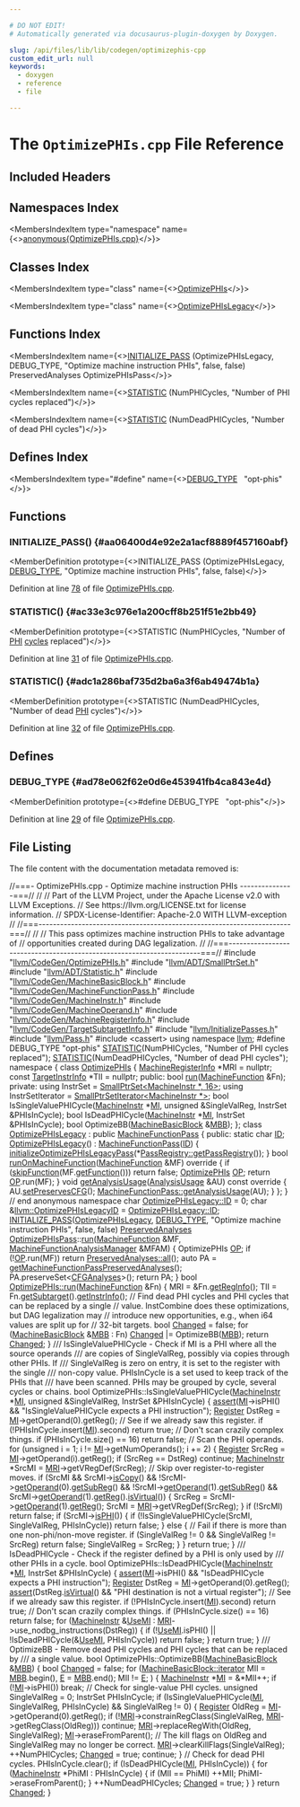 ```yaml
---

# DO NOT EDIT!
# Automatically generated via docusaurus-plugin-doxygen by Doxygen.

slug: /api/files/lib/lib/codegen/optimizephis-cpp
custom_edit_url: null
keywords:
  - doxygen
  - reference
  - file

---
```





# The `OptimizePHIs.cpp` File Reference

<DoxygenPage pluginConfig={pluginConfig}>



## Included Headers

<IncludesList>
<IncludesListItem
  filePath="llvm/CodeGen/OptimizePHIs.h"
  permalink="/docs/api/files/include/include/llvm/include/llvm/codegen/optimizephis-h"
  isLocal="true" />
<IncludesListItem
  filePath="llvm/ADT/SmallPtrSet.h"
  permalink="/docs/api/files/include/include/llvm/include/llvm/adt/smallptrset-h"
  isLocal="true" />
<IncludesListItem
  filePath="llvm/ADT/Statistic.h"
  permalink="/docs/api/files/include/include/llvm/include/llvm/adt/statistic-h"
  isLocal="true" />
<IncludesListItem
  filePath="llvm/CodeGen/MachineBasicBlock.h"
  permalink="/docs/api/files/include/include/llvm/include/llvm/codegen/machinebasicblock-h"
  isLocal="true" />
<IncludesListItem
  filePath="llvm/CodeGen/MachineFunctionPass.h"
  permalink="/docs/api/files/include/include/llvm/include/llvm/codegen/machinefunctionpass-h"
  isLocal="true" />
<IncludesListItem
  filePath="llvm/CodeGen/MachineInstr.h"
  permalink="/docs/api/files/include/include/llvm/include/llvm/codegen/machineinstr-h"
  isLocal="true" />
<IncludesListItem
  filePath="llvm/CodeGen/MachineOperand.h"
  permalink="/docs/api/files/include/include/llvm/include/llvm/codegen/machineoperand-h"
  isLocal="true" />
<IncludesListItem
  filePath="llvm/CodeGen/MachineRegisterInfo.h"
  permalink="/docs/api/files/include/include/llvm/include/llvm/codegen/machineregisterinfo-h"
  isLocal="true" />
<IncludesListItem
  filePath="llvm/CodeGen/TargetSubtargetInfo.h"
  permalink="/docs/api/files/include/include/llvm/include/llvm/codegen/targetsubtargetinfo-h"
  isLocal="true" />
<IncludesListItem
  filePath="llvm/InitializePasses.h"
  permalink="/docs/api/files/include/include/llvm/initializepasses-h"
  isLocal="true" />
<IncludesListItem
  filePath="llvm/Pass.h"
  permalink="/docs/api/files/include/include/llvm/pass-h"
  isLocal="true" />
<IncludesListItem
  filePath="cassert"
  permalink=""
  isLocal="false" />
</IncludesList>

## Namespaces Index

<MembersIndex>

<MembersIndexItem
  type="namespace"
  name={<><a href="/docs/api/namespaces/anonymous-optimizephis-cpp-">anonymous&#123;OptimizePHIs.cpp&#125;</a></>}>
</MembersIndexItem>

</MembersIndex>

## Classes Index

<MembersIndex>

<MembersIndexItem
  type="class"
  name={<><a href="/docs/api/classes/anonymous-namespace-optimizephis-cpp-/optimizephis">OptimizePHIs</a></>}>
</MembersIndexItem>

<MembersIndexItem
  type="class"
  name={<><a href="/docs/api/classes/anonymous-namespace-optimizephis-cpp-/optimizephislegacy">OptimizePHIsLegacy</a></>}>
</MembersIndexItem>

</MembersIndex>

## Functions Index

<MembersIndex>

<MembersIndexItem
  name={<><a href="#aa06400d4e92e2a1acf8889f457160abf">INITIALIZE&#95;PASS</a> (OptimizePHIsLegacy, DEBUG&#95;TYPE, &quot;Optimize machine instruction PHIs&quot;, false, false) PreservedAnalyses OptimizePHIsPass</>}>
</MembersIndexItem>

<MembersIndexItem
  name={<><a href="#ac33e3c976e1a200cff8b251f51e2bb49">STATISTIC</a> (NumPHICycles, &quot;Number of PHI cycles replaced&quot;)</>}>
</MembersIndexItem>

<MembersIndexItem
  name={<><a href="#adc1a286baf735d2ba6a3f6ab49474b1a">STATISTIC</a> (NumDeadPHICycles, &quot;Number of dead PHI cycles&quot;)</>}>
</MembersIndexItem>

</MembersIndex>

## Defines Index

<MembersIndex>

<MembersIndexItem
  type="#define"
  name={<><a href="#ad78e062f62e0d6e453941fb4ca843e4d">DEBUG&#95;TYPE</a>&nbsp;&nbsp;&nbsp;&quot;opt-phis&quot;</>}>
</MembersIndexItem>

</MembersIndex>


<SectionDefinition>

## Functions

### INITIALIZE&#95;PASS() {#aa06400d4e92e2a1acf8889f457160abf}

<MemberDefinition
  prototype={<>INITIALIZE&#95;PASS (OptimizePHIsLegacy, <a href="/docs/api/files/include/include/llvm/include/llvm/adt/genericcycleimpl-h/#ad78e062f62e0d6e453941fb4ca843e4d">DEBUG&#95;TYPE</a>, &quot;Optimize machine instruction PHIs&quot;, false, false)</>}>

Definition at line <a href="#l00078">78</a> of file <a href="/docs/api/files/lib/lib/codegen/optimizephis-cpp">OptimizePHIs.cpp</a>.
</MemberDefinition>

### STATISTIC() {#ac33e3c976e1a200cff8b251f51e2bb49}

<MemberDefinition
  prototype={<>STATISTIC (NumPHICycles, &quot;Number of <a href="/docs/api/files/lib/lib/target/lib/target/amdgpu/amdgpurewriteundefforphi-cpp/#a2e83cb1bc3f5e8986cbd14575755a134">PHI</a> <a href="/docs/api/files/lib/lib/analysis/cycleanalysis-cpp/#a968180fa98b53ba785e083f42d6b7ab5">cycles</a> replaced&quot;)</>}>

Definition at line <a href="#l00031">31</a> of file <a href="/docs/api/files/lib/lib/codegen/optimizephis-cpp">OptimizePHIs.cpp</a>.
</MemberDefinition>

### STATISTIC() {#adc1a286baf735d2ba6a3f6ab49474b1a}

<MemberDefinition
  prototype={<>STATISTIC (NumDeadPHICycles, &quot;Number of dead <a href="/docs/api/files/lib/lib/target/lib/target/amdgpu/amdgpurewriteundefforphi-cpp/#a2e83cb1bc3f5e8986cbd14575755a134">PHI</a> cycles&quot;)</>}>

Definition at line <a href="#l00032">32</a> of file <a href="/docs/api/files/lib/lib/codegen/optimizephis-cpp">OptimizePHIs.cpp</a>.
</MemberDefinition>

</SectionDefinition>

<SectionDefinition>

## Defines

### DEBUG&#95;TYPE {#ad78e062f62e0d6e453941fb4ca843e4d}

<MemberDefinition
  prototype={<>#define DEBUG&#95;TYPE&nbsp;&nbsp;&nbsp;&quot;opt-phis&quot;</>}>

Definition at line <a href="#l00029">29</a> of file <a href="/docs/api/files/lib/lib/codegen/optimizephis-cpp">OptimizePHIs.cpp</a>.
</MemberDefinition>

</SectionDefinition>

## File Listing

The file content with the documentation metadata removed is:

<ProgramListing>

<Link id="l00001" /><CodeLine lineNumber="1"><Highlight kind="comment">//===- OptimizePHIs.cpp - Optimize machine instruction PHIs ---------------===//</Highlight><Highlight kind="normal"></Highlight></CodeLine>
<Link id="l00002" /><CodeLine lineNumber="2"><Highlight kind="normal"></Highlight><Highlight kind="comment">//</Highlight><Highlight kind="normal"></Highlight></CodeLine>
<Link id="l00003" /><CodeLine lineNumber="3"><Highlight kind="normal"></Highlight><Highlight kind="comment">// Part of the LLVM Project, under the Apache License v2.0 with LLVM Exceptions.</Highlight><Highlight kind="normal"></Highlight></CodeLine>
<Link id="l00004" /><CodeLine lineNumber="4"><Highlight kind="normal"></Highlight><Highlight kind="comment">// See https://llvm.org/LICENSE.txt for license information.</Highlight><Highlight kind="normal"></Highlight></CodeLine>
<Link id="l00005" /><CodeLine lineNumber="5"><Highlight kind="normal"></Highlight><Highlight kind="comment">// SPDX-License-Identifier: Apache-2.0 WITH LLVM-exception</Highlight><Highlight kind="normal"></Highlight></CodeLine>
<Link id="l00006" /><CodeLine lineNumber="6"><Highlight kind="normal"></Highlight><Highlight kind="comment">//</Highlight><Highlight kind="normal"></Highlight></CodeLine>
<Link id="l00007" /><CodeLine lineNumber="7"><Highlight kind="normal"></Highlight><Highlight kind="comment">//===----------------------------------------------------------------------===//</Highlight><Highlight kind="normal"></Highlight></CodeLine>
<Link id="l00008" /><CodeLine lineNumber="8"><Highlight kind="normal"></Highlight><Highlight kind="comment">//</Highlight><Highlight kind="normal"></Highlight></CodeLine>
<Link id="l00009" /><CodeLine lineNumber="9"><Highlight kind="normal"></Highlight><Highlight kind="comment">// This pass optimizes machine instruction PHIs to take advantage of</Highlight><Highlight kind="normal"></Highlight></CodeLine>
<Link id="l00010" /><CodeLine lineNumber="10"><Highlight kind="normal"></Highlight><Highlight kind="comment">// opportunities created during DAG legalization.</Highlight><Highlight kind="normal"></Highlight></CodeLine>
<Link id="l00011" /><CodeLine lineNumber="11"><Highlight kind="normal"></Highlight><Highlight kind="comment">//</Highlight><Highlight kind="normal"></Highlight></CodeLine>
<Link id="l00012" /><CodeLine lineNumber="12"><Highlight kind="normal"></Highlight><Highlight kind="comment">//===----------------------------------------------------------------------===//</Highlight><Highlight kind="normal"></Highlight></CodeLine>
<Link id="l00013" /><CodeLine lineNumber="13"><Highlight kind="normal"></Highlight></CodeLine>
<Link id="l00014" /><CodeLine lineNumber="14"><Highlight kind="normal"></Highlight><Highlight kind="preprocessor">#include &quot;<a href="/docs/api/files/include/include/llvm/include/llvm/codegen/optimizephis-h">llvm/CodeGen/OptimizePHIs.h</a>&quot;</Highlight><Highlight kind="normal"></Highlight></CodeLine>
<Link id="l00015" /><CodeLine lineNumber="15"><Highlight kind="normal"></Highlight><Highlight kind="preprocessor">#include &quot;<a href="/docs/api/files/include/include/llvm/include/llvm/adt/smallptrset-h">llvm/ADT/SmallPtrSet.h</a>&quot;</Highlight><Highlight kind="normal"></Highlight></CodeLine>
<Link id="l00016" /><CodeLine lineNumber="16"><Highlight kind="normal"></Highlight><Highlight kind="preprocessor">#include &quot;<a href="/docs/api/files/include/include/llvm/include/llvm/adt/statistic-h">llvm/ADT/Statistic.h</a>&quot;</Highlight><Highlight kind="normal"></Highlight></CodeLine>
<Link id="l00017" /><CodeLine lineNumber="17"><Highlight kind="normal"></Highlight><Highlight kind="preprocessor">#include &quot;<a href="/docs/api/files/include/include/llvm/include/llvm/codegen/machinebasicblock-h">llvm/CodeGen/MachineBasicBlock.h</a>&quot;</Highlight><Highlight kind="normal"></Highlight></CodeLine>
<Link id="l00018" /><CodeLine lineNumber="18"><Highlight kind="normal"></Highlight><Highlight kind="preprocessor">#include &quot;<a href="/docs/api/files/include/include/llvm/include/llvm/codegen/machinefunctionpass-h">llvm/CodeGen/MachineFunctionPass.h</a>&quot;</Highlight><Highlight kind="normal"></Highlight></CodeLine>
<Link id="l00019" /><CodeLine lineNumber="19"><Highlight kind="normal"></Highlight><Highlight kind="preprocessor">#include &quot;<a href="/docs/api/files/include/include/llvm/include/llvm/codegen/machineinstr-h">llvm/CodeGen/MachineInstr.h</a>&quot;</Highlight><Highlight kind="normal"></Highlight></CodeLine>
<Link id="l00020" /><CodeLine lineNumber="20"><Highlight kind="normal"></Highlight><Highlight kind="preprocessor">#include &quot;<a href="/docs/api/files/include/include/llvm/include/llvm/codegen/machineoperand-h">llvm/CodeGen/MachineOperand.h</a>&quot;</Highlight><Highlight kind="normal"></Highlight></CodeLine>
<Link id="l00021" /><CodeLine lineNumber="21"><Highlight kind="normal"></Highlight><Highlight kind="preprocessor">#include &quot;<a href="/docs/api/files/include/include/llvm/include/llvm/codegen/machineregisterinfo-h">llvm/CodeGen/MachineRegisterInfo.h</a>&quot;</Highlight><Highlight kind="normal"></Highlight></CodeLine>
<Link id="l00022" /><CodeLine lineNumber="22"><Highlight kind="normal"></Highlight><Highlight kind="preprocessor">#include &quot;<a href="/docs/api/files/include/include/llvm/include/llvm/codegen/targetsubtargetinfo-h">llvm/CodeGen/TargetSubtargetInfo.h</a>&quot;</Highlight><Highlight kind="normal"></Highlight></CodeLine>
<Link id="l00023" /><CodeLine lineNumber="23"><Highlight kind="normal"></Highlight><Highlight kind="preprocessor">#include &quot;<a href="/docs/api/files/include/include/llvm/initializepasses-h">llvm/InitializePasses.h</a>&quot;</Highlight><Highlight kind="normal"></Highlight></CodeLine>
<Link id="l00024" /><CodeLine lineNumber="24"><Highlight kind="normal"></Highlight><Highlight kind="preprocessor">#include &quot;<a href="/docs/api/files/include/include/llvm/pass-h">llvm/Pass.h</a>&quot;</Highlight><Highlight kind="normal"></Highlight></CodeLine>
<Link id="l00025" /><CodeLine lineNumber="25"><Highlight kind="normal"></Highlight><Highlight kind="preprocessor">#include &lt;cassert&gt;</Highlight><Highlight kind="normal"></Highlight></CodeLine>
<Link id="l00026" /><CodeLine lineNumber="26"><Highlight kind="normal"></Highlight></CodeLine>
<Link id="l00027" /><CodeLine lineNumber="27"><Highlight kind="normal"></Highlight><Highlight kind="keyword">using namespace </Highlight><Highlight kind="normal"><a href="/docs/api/namespaces/llvm">llvm</a>;</Highlight></CodeLine>
<Link id="l00028" /><CodeLine lineNumber="28"><Highlight kind="normal"></Highlight></CodeLine>
<Link id="l00029" /><CodeLine lineNumber="29" lineLink="#ad78e062f62e0d6e453941fb4ca843e4d"><Highlight kind="normal"></Highlight><Highlight kind="preprocessor">#define DEBUG&#95;TYPE &quot;opt-phis&quot;</Highlight><Highlight kind="normal"></Highlight></CodeLine>
<Link id="l00030" /><CodeLine lineNumber="30"><Highlight kind="normal"></Highlight></CodeLine>
<Link id="l00031" /><CodeLine lineNumber="31" lineLink="#ac33e3c976e1a200cff8b251f51e2bb49"><Highlight kind="normal"><a href="/docs/api/files/include/include/llvm/include/llvm/adt/statistic-h/#ad6117415b93e5675d5a6c8e1855b3b2f">STATISTIC</a>(NumPHICycles, </Highlight><Highlight kind="stringliteral">&quot;Number of PHI cycles replaced&quot;</Highlight><Highlight kind="normal">);</Highlight></CodeLine>
<Link id="l00032" /><CodeLine lineNumber="32" lineLink="#adc1a286baf735d2ba6a3f6ab49474b1a"><Highlight kind="normal"><a href="/docs/api/files/include/include/llvm/include/llvm/adt/statistic-h/#ad6117415b93e5675d5a6c8e1855b3b2f">STATISTIC</a>(NumDeadPHICycles, </Highlight><Highlight kind="stringliteral">&quot;Number of dead PHI cycles&quot;</Highlight><Highlight kind="normal">);</Highlight></CodeLine>
<Link id="l00033" /><CodeLine lineNumber="33"><Highlight kind="normal"></Highlight></CodeLine>
<Link id="l00034" /><CodeLine lineNumber="34" lineLink="/docs/api/namespaces/anonymous-optimizephis-cpp-"><Highlight kind="normal"></Highlight><Highlight kind="keyword">namespace </Highlight><Highlight kind="normal">&#123;</Highlight></CodeLine>
<Link id="l00035" /><CodeLine lineNumber="35"><Highlight kind="normal"></Highlight></CodeLine>
<Link id="l00036" /><CodeLine lineNumber="36" lineLink="/docs/api/classes/anonymous-namespace-optimizephis-cpp-/optimizephis"><Highlight kind="normal"></Highlight><Highlight kind="keyword">class </Highlight><Highlight kind="normal"><a href="/docs/api/classes/anonymous-namespace-optimizephis-cpp-/optimizephis">OptimizePHIs</a> &#123;</Highlight></CodeLine>
<Link id="l00037" /><CodeLine lineNumber="37"><Highlight kind="normal">  <a href="/docs/api/classes/llvm/machineregisterinfo">MachineRegisterInfo</a> &#42;MRI = </Highlight><Highlight kind="keyword">nullptr</Highlight><Highlight kind="normal">;</Highlight></CodeLine>
<Link id="l00038" /><CodeLine lineNumber="38"><Highlight kind="normal">  </Highlight><Highlight kind="keyword">const</Highlight><Highlight kind="normal"> <a href="/docs/api/classes/llvm/targetinstrinfo">TargetInstrInfo</a> &#42;TII = </Highlight><Highlight kind="keyword">nullptr</Highlight><Highlight kind="normal">;</Highlight></CodeLine>
<Link id="l00039" /><CodeLine lineNumber="39"><Highlight kind="normal"></Highlight></CodeLine>
<Link id="l00040" /><CodeLine lineNumber="40"><Highlight kind="normal"></Highlight><Highlight kind="keyword">public</Highlight><Highlight kind="normal">:</Highlight></CodeLine>
<Link id="l00041" /><CodeLine lineNumber="41"><Highlight kind="normal">  </Highlight><Highlight kind="keywordtype">bool</Highlight><Highlight kind="normal"> <a href="/docs/api/classes/anonymous-namespace-optimizephis-cpp-/optimizephis/#a84f1822dce1d5363a4cbc32c0401e52e">run</a>(<a href="/docs/api/classes/llvm/machinefunction">MachineFunction</a> &amp;Fn);</Highlight></CodeLine>
<Link id="l00042" /><CodeLine lineNumber="42"><Highlight kind="normal"></Highlight></CodeLine>
<Link id="l00043" /><CodeLine lineNumber="43"><Highlight kind="normal"></Highlight><Highlight kind="keyword">private</Highlight><Highlight kind="normal">:</Highlight></CodeLine>
<Link id="l00044" /><CodeLine lineNumber="44"><Highlight kind="normal">  </Highlight><Highlight kind="keyword">using </Highlight><Highlight kind="normal">InstrSet = <a href="/docs/api/classes/llvm/smallptrset">SmallPtrSet&lt;MachineInstr &#42;, 16&gt;</a>;</Highlight></CodeLine>
<Link id="l00045" /><CodeLine lineNumber="45"><Highlight kind="normal">  </Highlight><Highlight kind="keyword">using </Highlight><Highlight kind="normal">InstrSetIterator = <a href="/docs/api/classes/llvm/smallptrsetiterator">SmallPtrSetIterator&lt;MachineInstr &#42;&gt;</a>;</Highlight></CodeLine>
<Link id="l00046" /><CodeLine lineNumber="46"><Highlight kind="normal"></Highlight></CodeLine>
<Link id="l00047" /><CodeLine lineNumber="47"><Highlight kind="normal">  </Highlight><Highlight kind="keywordtype">bool</Highlight><Highlight kind="normal"> IsSingleValuePHICycle(<a href="/docs/api/classes/llvm/machineinstr">MachineInstr</a> &#42;<a href="/docs/api/files/lib/lib/codegen/lib/codegen/globalisel/irtranslator-cpp/#abe44dfdea65b4f7e11e0a608ab708b76">MI</a>, </Highlight><Highlight kind="keywordtype">unsigned</Highlight><Highlight kind="normal"> &amp;SingleValReg,</Highlight></CodeLine>
<Link id="l00048" /><CodeLine lineNumber="48"><Highlight kind="normal">                             InstrSet &amp;PHIsInCycle);</Highlight></CodeLine>
<Link id="l00049" /><CodeLine lineNumber="49"><Highlight kind="normal">  </Highlight><Highlight kind="keywordtype">bool</Highlight><Highlight kind="normal"> IsDeadPHICycle(<a href="/docs/api/classes/llvm/machineinstr">MachineInstr</a> &#42;<a href="/docs/api/files/lib/lib/codegen/lib/codegen/globalisel/irtranslator-cpp/#abe44dfdea65b4f7e11e0a608ab708b76">MI</a>, InstrSet &amp;PHIsInCycle);</Highlight></CodeLine>
<Link id="l00050" /><CodeLine lineNumber="50"><Highlight kind="normal">  </Highlight><Highlight kind="keywordtype">bool</Highlight><Highlight kind="normal"> OptimizeBB(<a href="/docs/api/classes/llvm/machinebasicblock">MachineBasicBlock</a> &amp;<a href="/docs/api/files/lib/lib/target/lib/target/arm/armslshardening-cpp/#a5958512eae2979bd2eb383977996a600">MBB</a>);</Highlight></CodeLine>
<Link id="l00051" /><CodeLine lineNumber="51"><Highlight kind="normal">&#125;;</Highlight></CodeLine>
<Link id="l00052" /><CodeLine lineNumber="52"><Highlight kind="normal"></Highlight></CodeLine>
<Link id="l00053" /><CodeLine lineNumber="53" lineLink="/docs/api/classes/anonymous-namespace-optimizephis-cpp-/optimizephislegacy"><Highlight kind="normal"></Highlight><Highlight kind="keyword">class </Highlight><Highlight kind="normal"><a href="/docs/api/classes/anonymous-namespace-optimizephis-cpp-/optimizephislegacy/#ae06a32bb4eef2eecd58d645c9ff80b53">OptimizePHIsLegacy</a> : </Highlight><Highlight kind="keyword">public</Highlight><Highlight kind="normal"> <a href="/docs/api/classes/llvm/machinefunctionpass/#a29c81d2386f4a727c6d33413807530c8">MachineFunctionPass</a> &#123;</Highlight></CodeLine>
<Link id="l00054" /><CodeLine lineNumber="54"><Highlight kind="normal"></Highlight><Highlight kind="keyword">public</Highlight><Highlight kind="normal">:</Highlight></CodeLine>
<Link id="l00055" /><CodeLine lineNumber="55" lineLink="/docs/api/classes/anonymous-namespace-optimizephis-cpp-/optimizephislegacy/#afaf7bb5f281862b12ab565017e9d4a13"><Highlight kind="normal">  </Highlight><Highlight kind="keyword">static</Highlight><Highlight kind="normal"> </Highlight><Highlight kind="keywordtype">char</Highlight><Highlight kind="normal"> <a href="/docs/api/classes/anonymous-namespace-optimizephis-cpp-/optimizephislegacy/#afaf7bb5f281862b12ab565017e9d4a13">ID</a>;</Highlight></CodeLine>
<Link id="l00056" /><CodeLine lineNumber="56" lineLink="/docs/api/classes/anonymous-namespace-optimizephis-cpp-/optimizephislegacy/#ae06a32bb4eef2eecd58d645c9ff80b53"><Highlight kind="normal">  <a href="/docs/api/classes/anonymous-namespace-optimizephis-cpp-/optimizephislegacy/#ae06a32bb4eef2eecd58d645c9ff80b53">OptimizePHIsLegacy</a>() : <a href="/docs/api/classes/llvm/machinefunctionpass/#a29c81d2386f4a727c6d33413807530c8">MachineFunctionPass</a>(<a href="/docs/api/classes/anonymous-namespace-optimizephis-cpp-/optimizephislegacy/#afaf7bb5f281862b12ab565017e9d4a13">ID</a>) &#123;</Highlight></CodeLine>
<Link id="l00057" /><CodeLine lineNumber="57"><Highlight kind="normal">    <a href="/docs/api/namespaces/llvm/#a9d84ad5183ab39ce33ce469dfc32664e">initializeOptimizePHIsLegacyPass</a>(&#42;<a href="/docs/api/classes/llvm/passregistry/#a05a729900b76c89e808c6c3094921b2f">PassRegistry::getPassRegistry</a>());</Highlight></CodeLine>
<Link id="l00058" /><CodeLine lineNumber="58"><Highlight kind="normal">  &#125;</Highlight></CodeLine>
<Link id="l00059" /><CodeLine lineNumber="59"><Highlight kind="normal"></Highlight></CodeLine>
<Link id="l00060" /><CodeLine lineNumber="60" lineLink="/docs/api/classes/anonymous-namespace-optimizephis-cpp-/optimizephislegacy/#ab1920e99389152dcaf1a5d5951b4b095"><Highlight kind="normal">  </Highlight><Highlight kind="keywordtype">bool</Highlight><Highlight kind="normal"> <a href="/docs/api/classes/anonymous-namespace-optimizephis-cpp-/optimizephislegacy/#ab1920e99389152dcaf1a5d5951b4b095">runOnMachineFunction</a>(<a href="/docs/api/classes/llvm/machinefunction">MachineFunction</a> &amp;MF)</Highlight><Highlight kind="keyword"> override </Highlight><Highlight kind="normal">&#123;</Highlight></CodeLine>
<Link id="l00061" /><CodeLine lineNumber="61"><Highlight kind="normal">    </Highlight><Highlight kind="keywordflow">if</Highlight><Highlight kind="normal"> (<a href="/docs/api/classes/llvm/functionpass/#af9f5f511d75e16f09a5520cb9444cfa8">skipFunction</a>(MF.<a href="/docs/api/classes/llvm/machinefunction/#a977ddce262de45c645be23d951066351">getFunction</a>()))</Highlight></CodeLine>
<Link id="l00062" /><CodeLine lineNumber="62"><Highlight kind="normal">      </Highlight><Highlight kind="keywordflow">return</Highlight><Highlight kind="normal"> </Highlight><Highlight kind="keyword">false</Highlight><Highlight kind="normal">;</Highlight></CodeLine>
<Link id="l00063" /><CodeLine lineNumber="63"><Highlight kind="normal">    <a href="/docs/api/classes/anonymous-namespace-optimizephis-cpp-/optimizephis">OptimizePHIs</a> <a href="/docs/api/files/include/include/llvm/include/llvm/sandboxir/instruction-h/#a0b0cd724f4b7f8589a602b17d6caa1fb">OP</a>;</Highlight></CodeLine>
<Link id="l00064" /><CodeLine lineNumber="64"><Highlight kind="normal">    </Highlight><Highlight kind="keywordflow">return</Highlight><Highlight kind="normal"> <a href="/docs/api/files/include/include/llvm/include/llvm/sandboxir/instruction-h/#a0b0cd724f4b7f8589a602b17d6caa1fb">OP</a>.run(MF);</Highlight></CodeLine>
<Link id="l00065" /><CodeLine lineNumber="65"><Highlight kind="normal">  &#125;</Highlight></CodeLine>
<Link id="l00066" /><CodeLine lineNumber="66"><Highlight kind="normal"></Highlight></CodeLine>
<Link id="l00067" /><CodeLine lineNumber="67" lineLink="/docs/api/classes/anonymous-namespace-optimizephis-cpp-/optimizephislegacy/#ad5c42f306bbd7bc25fd8a3922cf7565e"><Highlight kind="normal">  </Highlight><Highlight kind="keywordtype">void</Highlight><Highlight kind="normal"> <a href="/docs/api/classes/anonymous-namespace-optimizephis-cpp-/optimizephislegacy/#ad5c42f306bbd7bc25fd8a3922cf7565e">getAnalysisUsage</a>(<a href="/docs/api/classes/llvm/analysisusage">AnalysisUsage</a> &amp;AU)</Highlight><Highlight kind="keyword"> const override </Highlight><Highlight kind="normal">&#123;</Highlight></CodeLine>
<Link id="l00068" /><CodeLine lineNumber="68"><Highlight kind="normal">    AU.<a href="/docs/api/classes/llvm/analysisusage/#af11a6ebf7ab3c388234cb6d5378439a3">setPreservesCFG</a>();</Highlight></CodeLine>
<Link id="l00069" /><CodeLine lineNumber="69"><Highlight kind="normal">    <a href="/docs/api/classes/llvm/machinefunctionpass/#a864fd57b4304ef933b3281d0ef85a88e">MachineFunctionPass::getAnalysisUsage</a>(AU);</Highlight></CodeLine>
<Link id="l00070" /><CodeLine lineNumber="70"><Highlight kind="normal">  &#125;</Highlight></CodeLine>
<Link id="l00071" /><CodeLine lineNumber="71"><Highlight kind="normal">&#125;;</Highlight></CodeLine>
<Link id="l00072" /><CodeLine lineNumber="72"><Highlight kind="normal">&#125; </Highlight><Highlight kind="comment">// end anonymous namespace</Highlight><Highlight kind="normal"></Highlight></CodeLine>
<Link id="l00073" /><CodeLine lineNumber="73"><Highlight kind="normal"></Highlight></CodeLine>
<Link id="l00074" /><CodeLine lineNumber="74"><Highlight kind="normal"></Highlight><Highlight kind="keywordtype">char</Highlight><Highlight kind="normal"> <a href="/docs/api/classes/anonymous-namespace-optimizephis-cpp-/optimizephislegacy/#afaf7bb5f281862b12ab565017e9d4a13">OptimizePHIsLegacy::ID</a> = 0;</Highlight></CodeLine>
<Link id="l00075" /><CodeLine lineNumber="75"><Highlight kind="normal"></Highlight></CodeLine>
<Link id="l00076" /><CodeLine lineNumber="76" lineLink="/docs/api/namespaces/llvm/#a7dd8f9c0f0e4e56dfa9c1038235e35eb"><Highlight kind="normal"></Highlight><Highlight kind="keywordtype">char</Highlight><Highlight kind="normal"> &amp;<a href="/docs/api/namespaces/llvm/#a7dd8f9c0f0e4e56dfa9c1038235e35eb">llvm::OptimizePHIsLegacyID</a> = <a href="/docs/api/classes/anonymous-namespace-optimizephis-cpp-/optimizephislegacy/#afaf7bb5f281862b12ab565017e9d4a13">OptimizePHIsLegacy::ID</a>;</Highlight></CodeLine>
<Link id="l00077" /><CodeLine lineNumber="77"><Highlight kind="normal"></Highlight></CodeLine>
<Link id="l00078" /><CodeLine lineNumber="78" lineLink="#aa06400d4e92e2a1acf8889f457160abf"><Highlight kind="normal"><a href="/docs/api/files/include/include/llvm/passsupport-h/#af807c9595d50b45c0008924c4679c85c">INITIALIZE&#95;PASS</a>(<a href="/docs/api/classes/anonymous-namespace-optimizephis-cpp-/optimizephislegacy/#ae06a32bb4eef2eecd58d645c9ff80b53">OptimizePHIsLegacy</a>, <a href="/docs/api/files/include/include/llvm/include/llvm/adt/genericcycleimpl-h/#ad78e062f62e0d6e453941fb4ca843e4d">DEBUG&#95;TYPE</a>,</Highlight></CodeLine>
<Link id="l00079" /><CodeLine lineNumber="79"><Highlight kind="normal">                </Highlight><Highlight kind="stringliteral">&quot;Optimize machine instruction PHIs&quot;</Highlight><Highlight kind="normal">, </Highlight><Highlight kind="keyword">false</Highlight><Highlight kind="normal">, </Highlight><Highlight kind="keyword">false</Highlight><Highlight kind="normal">)</Highlight></CodeLine>
<Link id="l00080" /><CodeLine lineNumber="80"><Highlight kind="normal"></Highlight></CodeLine>
<Link id="l00081" /><CodeLine lineNumber="81"><Highlight kind="normal"><a href="/docs/api/classes/llvm/preservedanalyses">PreservedAnalyses</a> <a href="/docs/api/classes/llvm/optimizephispass">OptimizePHIsPass</a>::<a href="/docs/api/classes/anonymous-namespace-optimizephis-cpp-/optimizephis/#a84f1822dce1d5363a4cbc32c0401e52e">run</a>(<a href="/docs/api/classes/llvm/machinefunction">MachineFunction</a> &amp;MF,</Highlight></CodeLine>
<Link id="l00082" /><CodeLine lineNumber="82"><Highlight kind="normal">                                        <a href="/docs/api/namespaces/llvm/#a064825a8817522ca733ac413a7122d36">MachineFunctionAnalysisManager</a> &amp;MFAM) &#123;</Highlight></CodeLine>
<Link id="l00083" /><CodeLine lineNumber="83"><Highlight kind="normal">  OptimizePHIs <a href="/docs/api/files/include/include/llvm/include/llvm/sandboxir/instruction-h/#a0b0cd724f4b7f8589a602b17d6caa1fb">OP</a>;</Highlight></CodeLine>
<Link id="l00084" /><CodeLine lineNumber="84"><Highlight kind="normal">  </Highlight><Highlight kind="keywordflow">if</Highlight><Highlight kind="normal"> (!<a href="/docs/api/files/include/include/llvm/include/llvm/sandboxir/instruction-h/#a0b0cd724f4b7f8589a602b17d6caa1fb">OP</a>.run(MF))</Highlight></CodeLine>
<Link id="l00085" /><CodeLine lineNumber="85"><Highlight kind="normal">    </Highlight><Highlight kind="keywordflow">return</Highlight><Highlight kind="normal"> <a href="/docs/api/classes/llvm/preservedanalyses/#a1258a1ff55557c27684010ebd7283712">PreservedAnalyses::all</a>();</Highlight></CodeLine>
<Link id="l00086" /><CodeLine lineNumber="86"><Highlight kind="normal">  </Highlight><Highlight kind="keyword">auto</Highlight><Highlight kind="normal"> PA = <a href="/docs/api/namespaces/llvm/#a596ca6eb2e24883789eb3b1596974d83">getMachineFunctionPassPreservedAnalyses</a>();</Highlight></CodeLine>
<Link id="l00087" /><CodeLine lineNumber="87"><Highlight kind="normal">  PA.preserveSet&lt;<a href="/docs/api/classes/llvm/cfganalyses">CFGAnalyses</a>&gt;();</Highlight></CodeLine>
<Link id="l00088" /><CodeLine lineNumber="88"><Highlight kind="normal">  </Highlight><Highlight kind="keywordflow">return</Highlight><Highlight kind="normal"> PA;</Highlight></CodeLine>
<Link id="l00089" /><CodeLine lineNumber="89"><Highlight kind="normal">&#125;</Highlight></CodeLine>
<Link id="l00090" /><CodeLine lineNumber="90"><Highlight kind="normal"></Highlight></CodeLine>
<Link id="l00091" /><CodeLine lineNumber="91" lineLink="/docs/api/classes/anonymous-namespace-optimizephis-cpp-/optimizephis/#a84f1822dce1d5363a4cbc32c0401e52e"><Highlight kind="normal"></Highlight><Highlight kind="keywordtype">bool</Highlight><Highlight kind="normal"> <a href="/docs/api/classes/anonymous-namespace-optimizephis-cpp-/optimizephis/#a84f1822dce1d5363a4cbc32c0401e52e">OptimizePHIs::run</a>(<a href="/docs/api/classes/llvm/machinefunction">MachineFunction</a> &amp;Fn) &#123;</Highlight></CodeLine>
<Link id="l00092" /><CodeLine lineNumber="92"><Highlight kind="normal">  MRI = &amp;Fn.<a href="/docs/api/classes/llvm/machinefunction/#a810234b6b3d223b7c74a4253fcc5ea5e">getRegInfo</a>();</Highlight></CodeLine>
<Link id="l00093" /><CodeLine lineNumber="93"><Highlight kind="normal">  TII = Fn.<a href="/docs/api/classes/llvm/machinefunction/#a3825368aca2bc1550d173660df4da6a6">getSubtarget</a>().<a href="/docs/api/classes/llvm/targetsubtargetinfo/#acd858ed72f11db9444617740c3622608">getInstrInfo</a>();</Highlight></CodeLine>
<Link id="l00094" /><CodeLine lineNumber="94"><Highlight kind="normal"></Highlight></CodeLine>
<Link id="l00095" /><CodeLine lineNumber="95"><Highlight kind="normal">  </Highlight><Highlight kind="comment">// Find dead PHI cycles and PHI cycles that can be replaced by a single</Highlight><Highlight kind="normal"></Highlight></CodeLine>
<Link id="l00096" /><CodeLine lineNumber="96"><Highlight kind="normal">  </Highlight><Highlight kind="comment">// value.  InstCombine does these optimizations, but DAG legalization may</Highlight><Highlight kind="normal"></Highlight></CodeLine>
<Link id="l00097" /><CodeLine lineNumber="97"><Highlight kind="normal">  </Highlight><Highlight kind="comment">// introduce new opportunities, e.g., when i64 values are split up for</Highlight><Highlight kind="normal"></Highlight></CodeLine>
<Link id="l00098" /><CodeLine lineNumber="98"><Highlight kind="normal">  </Highlight><Highlight kind="comment">// 32-bit targets.</Highlight><Highlight kind="normal"></Highlight></CodeLine>
<Link id="l00099" /><CodeLine lineNumber="99"><Highlight kind="normal">  </Highlight><Highlight kind="keywordtype">bool</Highlight><Highlight kind="normal"> <a href="/docs/api/groups/arcopt/#gaa57b1a4e6a1c79233913139635169cf1">Changed</a> = </Highlight><Highlight kind="keyword">false</Highlight><Highlight kind="normal">;</Highlight></CodeLine>
<Link id="l00100" /><CodeLine lineNumber="100"><Highlight kind="normal">  </Highlight><Highlight kind="keywordflow">for</Highlight><Highlight kind="normal"> (<a href="/docs/api/classes/llvm/machinebasicblock">MachineBasicBlock</a> &amp;<a href="/docs/api/files/lib/lib/target/lib/target/arm/armslshardening-cpp/#a5958512eae2979bd2eb383977996a600">MBB</a> : Fn)</Highlight></CodeLine>
<Link id="l00101" /><CodeLine lineNumber="101"><Highlight kind="normal">    <a href="/docs/api/groups/arcopt/#gaa57b1a4e6a1c79233913139635169cf1">Changed</a> |= OptimizeBB(<a href="/docs/api/files/lib/lib/target/lib/target/arm/armslshardening-cpp/#a5958512eae2979bd2eb383977996a600">MBB</a>);</Highlight></CodeLine>
<Link id="l00102" /><CodeLine lineNumber="102"><Highlight kind="normal"></Highlight></CodeLine>
<Link id="l00103" /><CodeLine lineNumber="103"><Highlight kind="normal">  </Highlight><Highlight kind="keywordflow">return</Highlight><Highlight kind="normal"> <a href="/docs/api/groups/arcopt/#gaa57b1a4e6a1c79233913139635169cf1">Changed</a>;</Highlight></CodeLine>
<Link id="l00104" /><CodeLine lineNumber="104"><Highlight kind="normal">&#125;</Highlight></CodeLine>
<Link id="l00105" /><CodeLine lineNumber="105"><Highlight kind="normal"></Highlight><Highlight kind="comment"></Highlight></CodeLine>
<Link id="l00106" /><CodeLine lineNumber="106"><Highlight kind="comment">/// IsSingleValuePHICycle - Check if MI is a PHI where all the source operands</Highlight></CodeLine>
<Link id="l00107" /><CodeLine lineNumber="107"><Highlight kind="comment">/// are copies of SingleValReg, possibly via copies through other PHIs. If</Highlight></CodeLine>
<Link id="l00108" /><CodeLine lineNumber="108"><Highlight kind="comment">/// SingleValReg is zero on entry, it is set to the register with the single</Highlight></CodeLine>
<Link id="l00109" /><CodeLine lineNumber="109"><Highlight kind="comment">/// non-copy value. PHIsInCycle is a set used to keep track of the PHIs that</Highlight></CodeLine>
<Link id="l00110" /><CodeLine lineNumber="110"><Highlight kind="comment">/// have been scanned. PHIs may be grouped by cycle, several cycles or chains.</Highlight><Highlight kind="normal"></Highlight></CodeLine>
<Link id="l00111" /><CodeLine lineNumber="111"><Highlight kind="normal"></Highlight><Highlight kind="keywordtype">bool</Highlight><Highlight kind="normal"> OptimizePHIs::IsSingleValuePHICycle(<a href="/docs/api/classes/llvm/machineinstr">MachineInstr</a> &#42;<a href="/docs/api/files/lib/lib/codegen/lib/codegen/globalisel/irtranslator-cpp/#abe44dfdea65b4f7e11e0a608ab708b76">MI</a>,</Highlight></CodeLine>
<Link id="l00112" /><CodeLine lineNumber="112"><Highlight kind="normal">                                         </Highlight><Highlight kind="keywordtype">unsigned</Highlight><Highlight kind="normal"> &amp;SingleValReg,</Highlight></CodeLine>
<Link id="l00113" /><CodeLine lineNumber="113"><Highlight kind="normal">                                         InstrSet &amp;PHIsInCycle) &#123;</Highlight></CodeLine>
<Link id="l00114" /><CodeLine lineNumber="114"><Highlight kind="normal">  <a href="/docs/api/files/lib/lib/target/lib/target/amdgpu/silowercontrolflow-cpp/#a4868c5d81c5ccc98c47aeab6244346a0">assert</a>(<a href="/docs/api/files/lib/lib/codegen/lib/codegen/globalisel/irtranslator-cpp/#abe44dfdea65b4f7e11e0a608ab708b76">MI</a>-&gt;isPHI() &amp;&amp; </Highlight><Highlight kind="stringliteral">&quot;IsSingleValuePHICycle expects a PHI instruction&quot;</Highlight><Highlight kind="normal">);</Highlight></CodeLine>
<Link id="l00115" /><CodeLine lineNumber="115"><Highlight kind="normal">  <a href="/docs/api/classes/llvm/register">Register</a> DstReg = <a href="/docs/api/files/lib/lib/codegen/lib/codegen/globalisel/irtranslator-cpp/#abe44dfdea65b4f7e11e0a608ab708b76">MI</a>-&gt;getOperand(0).getReg();</Highlight></CodeLine>
<Link id="l00116" /><CodeLine lineNumber="116"><Highlight kind="normal"></Highlight></CodeLine>
<Link id="l00117" /><CodeLine lineNumber="117"><Highlight kind="normal">  </Highlight><Highlight kind="comment">// See if we already saw this register.</Highlight><Highlight kind="normal"></Highlight></CodeLine>
<Link id="l00118" /><CodeLine lineNumber="118"><Highlight kind="normal">  </Highlight><Highlight kind="keywordflow">if</Highlight><Highlight kind="normal"> (!PHIsInCycle.insert(<a href="/docs/api/files/lib/lib/codegen/lib/codegen/globalisel/irtranslator-cpp/#abe44dfdea65b4f7e11e0a608ab708b76">MI</a>).second)</Highlight></CodeLine>
<Link id="l00119" /><CodeLine lineNumber="119"><Highlight kind="normal">    </Highlight><Highlight kind="keywordflow">return</Highlight><Highlight kind="normal"> </Highlight><Highlight kind="keyword">true</Highlight><Highlight kind="normal">;</Highlight></CodeLine>
<Link id="l00120" /><CodeLine lineNumber="120"><Highlight kind="normal"></Highlight></CodeLine>
<Link id="l00121" /><CodeLine lineNumber="121"><Highlight kind="normal">  </Highlight><Highlight kind="comment">// Don&#39;t scan crazily complex things.</Highlight><Highlight kind="normal"></Highlight></CodeLine>
<Link id="l00122" /><CodeLine lineNumber="122"><Highlight kind="normal">  </Highlight><Highlight kind="keywordflow">if</Highlight><Highlight kind="normal"> (PHIsInCycle.size() == 16)</Highlight></CodeLine>
<Link id="l00123" /><CodeLine lineNumber="123"><Highlight kind="normal">    </Highlight><Highlight kind="keywordflow">return</Highlight><Highlight kind="normal"> </Highlight><Highlight kind="keyword">false</Highlight><Highlight kind="normal">;</Highlight></CodeLine>
<Link id="l00124" /><CodeLine lineNumber="124"><Highlight kind="normal"></Highlight></CodeLine>
<Link id="l00125" /><CodeLine lineNumber="125"><Highlight kind="normal">  </Highlight><Highlight kind="comment">// Scan the PHI operands.</Highlight><Highlight kind="normal"></Highlight></CodeLine>
<Link id="l00126" /><CodeLine lineNumber="126"><Highlight kind="normal">  </Highlight><Highlight kind="keywordflow">for</Highlight><Highlight kind="normal"> (</Highlight><Highlight kind="keywordtype">unsigned</Highlight><Highlight kind="normal"> i = 1; i != <a href="/docs/api/files/lib/lib/codegen/lib/codegen/globalisel/irtranslator-cpp/#abe44dfdea65b4f7e11e0a608ab708b76">MI</a>-&gt;getNumOperands(); i += 2) &#123;</Highlight></CodeLine>
<Link id="l00127" /><CodeLine lineNumber="127"><Highlight kind="normal">    <a href="/docs/api/classes/llvm/register">Register</a> SrcReg = <a href="/docs/api/files/lib/lib/codegen/lib/codegen/globalisel/irtranslator-cpp/#abe44dfdea65b4f7e11e0a608ab708b76">MI</a>-&gt;getOperand(i).getReg();</Highlight></CodeLine>
<Link id="l00128" /><CodeLine lineNumber="128"><Highlight kind="normal">    </Highlight><Highlight kind="keywordflow">if</Highlight><Highlight kind="normal"> (SrcReg == DstReg)</Highlight></CodeLine>
<Link id="l00129" /><CodeLine lineNumber="129"><Highlight kind="normal">      </Highlight><Highlight kind="keywordflow">continue</Highlight><Highlight kind="normal">;</Highlight></CodeLine>
<Link id="l00130" /><CodeLine lineNumber="130"><Highlight kind="normal">    <a href="/docs/api/classes/llvm/machineinstr">MachineInstr</a> &#42;SrcMI = <a href="/docs/api/files/lib/lib/target/lib/target/aarch64/aarch64advsimdscalarpass-cpp/#aacd2ab195054a3e6a74bfbb9d5d571c8">MRI</a>-&gt;getVRegDef(SrcReg);</Highlight></CodeLine>
<Link id="l00131" /><CodeLine lineNumber="131"><Highlight kind="normal"></Highlight></CodeLine>
<Link id="l00132" /><CodeLine lineNumber="132"><Highlight kind="normal">    </Highlight><Highlight kind="comment">// Skip over register-to-register moves.</Highlight><Highlight kind="normal"></Highlight></CodeLine>
<Link id="l00133" /><CodeLine lineNumber="133"><Highlight kind="normal">    </Highlight><Highlight kind="keywordflow">if</Highlight><Highlight kind="normal"> (SrcMI &amp;&amp; SrcMI-&gt;<a href="/docs/api/classes/llvm/machineinstr/#a1912d4fbc40c61a12b1f770ad54dfd74">isCopy</a>() &amp;&amp; !SrcMI-&gt;<a href="/docs/api/classes/llvm/machineinstr/#ad67c9230577a0b640c52852c75c93939">getOperand</a>(0).<a href="/docs/api/classes/llvm/machineoperand/#a028a8c5113d40d8c3f4427053bf36738">getSubReg</a>() &amp;&amp;</Highlight></CodeLine>
<Link id="l00134" /><CodeLine lineNumber="134"><Highlight kind="normal">        !SrcMI-&gt;<a href="/docs/api/classes/llvm/machineinstr/#ad67c9230577a0b640c52852c75c93939">getOperand</a>(1).<a href="/docs/api/classes/llvm/machineoperand/#a028a8c5113d40d8c3f4427053bf36738">getSubReg</a>() &amp;&amp;</Highlight></CodeLine>
<Link id="l00135" /><CodeLine lineNumber="135"><Highlight kind="normal">        SrcMI-&gt;<a href="/docs/api/classes/llvm/machineinstr/#ad67c9230577a0b640c52852c75c93939">getOperand</a>(1).<a href="/docs/api/classes/llvm/machineoperand/#ac0035d7c1c860501c877c20e6e93297b">getReg</a>().<a href="/docs/api/classes/llvm/register/#ab203bbcbc320180b1da9e9a92ee0c784">isVirtual</a>()) &#123;</Highlight></CodeLine>
<Link id="l00136" /><CodeLine lineNumber="136"><Highlight kind="normal">      SrcReg = SrcMI-&gt;<a href="/docs/api/classes/llvm/machineinstr/#ad67c9230577a0b640c52852c75c93939">getOperand</a>(1).<a href="/docs/api/classes/llvm/machineoperand/#ac0035d7c1c860501c877c20e6e93297b">getReg</a>();</Highlight></CodeLine>
<Link id="l00137" /><CodeLine lineNumber="137"><Highlight kind="normal">      SrcMI = <a href="/docs/api/files/lib/lib/target/lib/target/aarch64/aarch64advsimdscalarpass-cpp/#aacd2ab195054a3e6a74bfbb9d5d571c8">MRI</a>-&gt;getVRegDef(SrcReg);</Highlight></CodeLine>
<Link id="l00138" /><CodeLine lineNumber="138"><Highlight kind="normal">    &#125;</Highlight></CodeLine>
<Link id="l00139" /><CodeLine lineNumber="139"><Highlight kind="normal">    </Highlight><Highlight kind="keywordflow">if</Highlight><Highlight kind="normal"> (!SrcMI)</Highlight></CodeLine>
<Link id="l00140" /><CodeLine lineNumber="140"><Highlight kind="normal">      </Highlight><Highlight kind="keywordflow">return</Highlight><Highlight kind="normal"> </Highlight><Highlight kind="keyword">false</Highlight><Highlight kind="normal">;</Highlight></CodeLine>
<Link id="l00141" /><CodeLine lineNumber="141"><Highlight kind="normal"></Highlight></CodeLine>
<Link id="l00142" /><CodeLine lineNumber="142"><Highlight kind="normal">    </Highlight><Highlight kind="keywordflow">if</Highlight><Highlight kind="normal"> (SrcMI-&gt;<a href="/docs/api/classes/llvm/machineinstr/#ad43bf1af480830a4d6604e969e3f38e9">isPHI</a>()) &#123;</Highlight></CodeLine>
<Link id="l00143" /><CodeLine lineNumber="143"><Highlight kind="normal">      </Highlight><Highlight kind="keywordflow">if</Highlight><Highlight kind="normal"> (!IsSingleValuePHICycle(SrcMI, SingleValReg, PHIsInCycle))</Highlight></CodeLine>
<Link id="l00144" /><CodeLine lineNumber="144"><Highlight kind="normal">        </Highlight><Highlight kind="keywordflow">return</Highlight><Highlight kind="normal"> </Highlight><Highlight kind="keyword">false</Highlight><Highlight kind="normal">;</Highlight></CodeLine>
<Link id="l00145" /><CodeLine lineNumber="145"><Highlight kind="normal">    &#125; </Highlight><Highlight kind="keywordflow">else</Highlight><Highlight kind="normal"> &#123;</Highlight></CodeLine>
<Link id="l00146" /><CodeLine lineNumber="146"><Highlight kind="normal">      </Highlight><Highlight kind="comment">// Fail if there is more than one non-phi/non-move register.</Highlight><Highlight kind="normal"></Highlight></CodeLine>
<Link id="l00147" /><CodeLine lineNumber="147"><Highlight kind="normal">      </Highlight><Highlight kind="keywordflow">if</Highlight><Highlight kind="normal"> (SingleValReg != 0 &amp;&amp; SingleValReg != SrcReg)</Highlight></CodeLine>
<Link id="l00148" /><CodeLine lineNumber="148"><Highlight kind="normal">        </Highlight><Highlight kind="keywordflow">return</Highlight><Highlight kind="normal"> </Highlight><Highlight kind="keyword">false</Highlight><Highlight kind="normal">;</Highlight></CodeLine>
<Link id="l00149" /><CodeLine lineNumber="149"><Highlight kind="normal">      SingleValReg = SrcReg;</Highlight></CodeLine>
<Link id="l00150" /><CodeLine lineNumber="150"><Highlight kind="normal">    &#125;</Highlight></CodeLine>
<Link id="l00151" /><CodeLine lineNumber="151"><Highlight kind="normal">  &#125;</Highlight></CodeLine>
<Link id="l00152" /><CodeLine lineNumber="152"><Highlight kind="normal">  </Highlight><Highlight kind="keywordflow">return</Highlight><Highlight kind="normal"> </Highlight><Highlight kind="keyword">true</Highlight><Highlight kind="normal">;</Highlight></CodeLine>
<Link id="l00153" /><CodeLine lineNumber="153"><Highlight kind="normal">&#125;</Highlight></CodeLine>
<Link id="l00154" /><CodeLine lineNumber="154"><Highlight kind="normal"></Highlight><Highlight kind="comment"></Highlight></CodeLine>
<Link id="l00155" /><CodeLine lineNumber="155"><Highlight kind="comment">/// IsDeadPHICycle - Check if the register defined by a PHI is only used by</Highlight></CodeLine>
<Link id="l00156" /><CodeLine lineNumber="156"><Highlight kind="comment">/// other PHIs in a cycle.</Highlight><Highlight kind="normal"></Highlight></CodeLine>
<Link id="l00157" /><CodeLine lineNumber="157"><Highlight kind="normal"></Highlight><Highlight kind="keywordtype">bool</Highlight><Highlight kind="normal"> OptimizePHIs::IsDeadPHICycle(<a href="/docs/api/classes/llvm/machineinstr">MachineInstr</a> &#42;<a href="/docs/api/files/lib/lib/codegen/lib/codegen/globalisel/irtranslator-cpp/#abe44dfdea65b4f7e11e0a608ab708b76">MI</a>, InstrSet &amp;PHIsInCycle) &#123;</Highlight></CodeLine>
<Link id="l00158" /><CodeLine lineNumber="158"><Highlight kind="normal">  <a href="/docs/api/files/lib/lib/target/lib/target/amdgpu/silowercontrolflow-cpp/#a4868c5d81c5ccc98c47aeab6244346a0">assert</a>(<a href="/docs/api/files/lib/lib/codegen/lib/codegen/globalisel/irtranslator-cpp/#abe44dfdea65b4f7e11e0a608ab708b76">MI</a>-&gt;isPHI() &amp;&amp; </Highlight><Highlight kind="stringliteral">&quot;IsDeadPHICycle expects a PHI instruction&quot;</Highlight><Highlight kind="normal">);</Highlight></CodeLine>
<Link id="l00159" /><CodeLine lineNumber="159"><Highlight kind="normal">  <a href="/docs/api/classes/llvm/register">Register</a> DstReg = <a href="/docs/api/files/lib/lib/codegen/lib/codegen/globalisel/irtranslator-cpp/#abe44dfdea65b4f7e11e0a608ab708b76">MI</a>-&gt;getOperand(0).getReg();</Highlight></CodeLine>
<Link id="l00160" /><CodeLine lineNumber="160"><Highlight kind="normal">  <a href="/docs/api/files/lib/lib/target/lib/target/amdgpu/silowercontrolflow-cpp/#a4868c5d81c5ccc98c47aeab6244346a0">assert</a>(DstReg.<a href="/docs/api/classes/llvm/register/#ab203bbcbc320180b1da9e9a92ee0c784">isVirtual</a>() &amp;&amp; </Highlight><Highlight kind="stringliteral">&quot;PHI destination is not a virtual register&quot;</Highlight><Highlight kind="normal">);</Highlight></CodeLine>
<Link id="l00161" /><CodeLine lineNumber="161"><Highlight kind="normal"></Highlight></CodeLine>
<Link id="l00162" /><CodeLine lineNumber="162"><Highlight kind="normal">  </Highlight><Highlight kind="comment">// See if we already saw this register.</Highlight><Highlight kind="normal"></Highlight></CodeLine>
<Link id="l00163" /><CodeLine lineNumber="163"><Highlight kind="normal">  </Highlight><Highlight kind="keywordflow">if</Highlight><Highlight kind="normal"> (!PHIsInCycle.insert(<a href="/docs/api/files/lib/lib/codegen/lib/codegen/globalisel/irtranslator-cpp/#abe44dfdea65b4f7e11e0a608ab708b76">MI</a>).second)</Highlight></CodeLine>
<Link id="l00164" /><CodeLine lineNumber="164"><Highlight kind="normal">    </Highlight><Highlight kind="keywordflow">return</Highlight><Highlight kind="normal"> </Highlight><Highlight kind="keyword">true</Highlight><Highlight kind="normal">;</Highlight></CodeLine>
<Link id="l00165" /><CodeLine lineNumber="165"><Highlight kind="normal"></Highlight></CodeLine>
<Link id="l00166" /><CodeLine lineNumber="166"><Highlight kind="normal">  </Highlight><Highlight kind="comment">// Don&#39;t scan crazily complex things.</Highlight><Highlight kind="normal"></Highlight></CodeLine>
<Link id="l00167" /><CodeLine lineNumber="167"><Highlight kind="normal">  </Highlight><Highlight kind="keywordflow">if</Highlight><Highlight kind="normal"> (PHIsInCycle.size() == 16)</Highlight></CodeLine>
<Link id="l00168" /><CodeLine lineNumber="168"><Highlight kind="normal">    </Highlight><Highlight kind="keywordflow">return</Highlight><Highlight kind="normal"> </Highlight><Highlight kind="keyword">false</Highlight><Highlight kind="normal">;</Highlight></CodeLine>
<Link id="l00169" /><CodeLine lineNumber="169"><Highlight kind="normal"></Highlight></CodeLine>
<Link id="l00170" /><CodeLine lineNumber="170"><Highlight kind="normal">  </Highlight><Highlight kind="keywordflow">for</Highlight><Highlight kind="normal"> (<a href="/docs/api/classes/llvm/machineinstr">MachineInstr</a> &amp;<a href="/docs/api/files/lib/lib/target/lib/target/aarch64/aarch64expandpseudoinsts-cpp/#a6cf2f8996b1e9aaf2d7a435aaa62382f">UseMI</a> : <a href="/docs/api/files/lib/lib/target/lib/target/aarch64/aarch64advsimdscalarpass-cpp/#aacd2ab195054a3e6a74bfbb9d5d571c8">MRI</a>-&gt;use&#95;nodbg&#95;instructions(DstReg)) &#123;</Highlight></CodeLine>
<Link id="l00171" /><CodeLine lineNumber="171"><Highlight kind="normal">    </Highlight><Highlight kind="keywordflow">if</Highlight><Highlight kind="normal"> (!<a href="/docs/api/files/lib/lib/target/lib/target/aarch64/aarch64expandpseudoinsts-cpp/#a6cf2f8996b1e9aaf2d7a435aaa62382f">UseMI</a>.isPHI() || !IsDeadPHICycle(&amp;<a href="/docs/api/files/lib/lib/target/lib/target/aarch64/aarch64expandpseudoinsts-cpp/#a6cf2f8996b1e9aaf2d7a435aaa62382f">UseMI</a>, PHIsInCycle))</Highlight></CodeLine>
<Link id="l00172" /><CodeLine lineNumber="172"><Highlight kind="normal">      </Highlight><Highlight kind="keywordflow">return</Highlight><Highlight kind="normal"> </Highlight><Highlight kind="keyword">false</Highlight><Highlight kind="normal">;</Highlight></CodeLine>
<Link id="l00173" /><CodeLine lineNumber="173"><Highlight kind="normal">  &#125;</Highlight></CodeLine>
<Link id="l00174" /><CodeLine lineNumber="174"><Highlight kind="normal"></Highlight></CodeLine>
<Link id="l00175" /><CodeLine lineNumber="175"><Highlight kind="normal">  </Highlight><Highlight kind="keywordflow">return</Highlight><Highlight kind="normal"> </Highlight><Highlight kind="keyword">true</Highlight><Highlight kind="normal">;</Highlight></CodeLine>
<Link id="l00176" /><CodeLine lineNumber="176"><Highlight kind="normal">&#125;</Highlight></CodeLine>
<Link id="l00177" /><CodeLine lineNumber="177"><Highlight kind="normal"></Highlight><Highlight kind="comment"></Highlight></CodeLine>
<Link id="l00178" /><CodeLine lineNumber="178"><Highlight kind="comment">/// OptimizeBB - Remove dead PHI cycles and PHI cycles that can be replaced by</Highlight></CodeLine>
<Link id="l00179" /><CodeLine lineNumber="179"><Highlight kind="comment">/// a single value.</Highlight><Highlight kind="normal"></Highlight></CodeLine>
<Link id="l00180" /><CodeLine lineNumber="180"><Highlight kind="normal"></Highlight><Highlight kind="keywordtype">bool</Highlight><Highlight kind="normal"> OptimizePHIs::OptimizeBB(<a href="/docs/api/classes/llvm/machinebasicblock">MachineBasicBlock</a> &amp;<a href="/docs/api/files/lib/lib/target/lib/target/arm/armslshardening-cpp/#a5958512eae2979bd2eb383977996a600">MBB</a>) &#123;</Highlight></CodeLine>
<Link id="l00181" /><CodeLine lineNumber="181"><Highlight kind="normal">  </Highlight><Highlight kind="keywordtype">bool</Highlight><Highlight kind="normal"> <a href="/docs/api/groups/arcopt/#gaa57b1a4e6a1c79233913139635169cf1">Changed</a> = </Highlight><Highlight kind="keyword">false</Highlight><Highlight kind="normal">;</Highlight></CodeLine>
<Link id="l00182" /><CodeLine lineNumber="182"><Highlight kind="normal">  </Highlight><Highlight kind="keywordflow">for</Highlight><Highlight kind="normal"> (<a href="/docs/api/classes/llvm/machinebasicblock/#ae34c996b58df9b9ce6695a0c8b70c533">MachineBasicBlock::iterator</a></Highlight></CodeLine>
<Link id="l00183" /><CodeLine lineNumber="183"><Highlight kind="normal">         MII = <a href="/docs/api/files/lib/lib/target/lib/target/arm/armslshardening-cpp/#a5958512eae2979bd2eb383977996a600">MBB</a>.begin(), <a href="/docs/api/files/lib/lib/ir/builtingcs-cpp/#abb2b3a60ccc38a28239e19a1646e0c8a">E</a> = <a href="/docs/api/files/lib/lib/target/lib/target/arm/armslshardening-cpp/#a5958512eae2979bd2eb383977996a600">MBB</a>.end(); MII != <a href="/docs/api/files/lib/lib/ir/builtingcs-cpp/#abb2b3a60ccc38a28239e19a1646e0c8a">E</a>; ) &#123;</Highlight></CodeLine>
<Link id="l00184" /><CodeLine lineNumber="184"><Highlight kind="normal">    <a href="/docs/api/classes/llvm/machineinstr">MachineInstr</a> &#42;<a href="/docs/api/files/lib/lib/codegen/lib/codegen/globalisel/irtranslator-cpp/#abe44dfdea65b4f7e11e0a608ab708b76">MI</a> = &amp;&#42;MII++;</Highlight></CodeLine>
<Link id="l00185" /><CodeLine lineNumber="185"><Highlight kind="normal">    </Highlight><Highlight kind="keywordflow">if</Highlight><Highlight kind="normal"> (!<a href="/docs/api/files/lib/lib/codegen/lib/codegen/globalisel/irtranslator-cpp/#abe44dfdea65b4f7e11e0a608ab708b76">MI</a>-&gt;isPHI())</Highlight></CodeLine>
<Link id="l00186" /><CodeLine lineNumber="186"><Highlight kind="normal">      </Highlight><Highlight kind="keywordflow">break</Highlight><Highlight kind="normal">;</Highlight></CodeLine>
<Link id="l00187" /><CodeLine lineNumber="187"><Highlight kind="normal"></Highlight></CodeLine>
<Link id="l00188" /><CodeLine lineNumber="188"><Highlight kind="normal">    </Highlight><Highlight kind="comment">// Check for single-value PHI cycles.</Highlight><Highlight kind="normal"></Highlight></CodeLine>
<Link id="l00189" /><CodeLine lineNumber="189"><Highlight kind="normal">    </Highlight><Highlight kind="keywordtype">unsigned</Highlight><Highlight kind="normal"> SingleValReg = 0;</Highlight></CodeLine>
<Link id="l00190" /><CodeLine lineNumber="190"><Highlight kind="normal">    InstrSet PHIsInCycle;</Highlight></CodeLine>
<Link id="l00191" /><CodeLine lineNumber="191"><Highlight kind="normal">    </Highlight><Highlight kind="keywordflow">if</Highlight><Highlight kind="normal"> (IsSingleValuePHICycle(<a href="/docs/api/files/lib/lib/codegen/lib/codegen/globalisel/irtranslator-cpp/#abe44dfdea65b4f7e11e0a608ab708b76">MI</a>, SingleValReg, PHIsInCycle) &amp;&amp;</Highlight></CodeLine>
<Link id="l00192" /><CodeLine lineNumber="192"><Highlight kind="normal">        SingleValReg != 0) &#123;</Highlight></CodeLine>
<Link id="l00193" /><CodeLine lineNumber="193"><Highlight kind="normal">      <a href="/docs/api/classes/llvm/register">Register</a> OldReg = <a href="/docs/api/files/lib/lib/codegen/lib/codegen/globalisel/irtranslator-cpp/#abe44dfdea65b4f7e11e0a608ab708b76">MI</a>-&gt;getOperand(0).getReg();</Highlight></CodeLine>
<Link id="l00194" /><CodeLine lineNumber="194"><Highlight kind="normal">      </Highlight><Highlight kind="keywordflow">if</Highlight><Highlight kind="normal"> (!<a href="/docs/api/files/lib/lib/target/lib/target/aarch64/aarch64advsimdscalarpass-cpp/#aacd2ab195054a3e6a74bfbb9d5d571c8">MRI</a>-&gt;constrainRegClass(SingleValReg, <a href="/docs/api/files/lib/lib/target/lib/target/aarch64/aarch64advsimdscalarpass-cpp/#aacd2ab195054a3e6a74bfbb9d5d571c8">MRI</a>-&gt;getRegClass(OldReg)))</Highlight></CodeLine>
<Link id="l00195" /><CodeLine lineNumber="195"><Highlight kind="normal">        </Highlight><Highlight kind="keywordflow">continue</Highlight><Highlight kind="normal">;</Highlight></CodeLine>
<Link id="l00196" /><CodeLine lineNumber="196"><Highlight kind="normal"></Highlight></CodeLine>
<Link id="l00197" /><CodeLine lineNumber="197"><Highlight kind="normal">      <a href="/docs/api/files/lib/lib/target/lib/target/aarch64/aarch64advsimdscalarpass-cpp/#aacd2ab195054a3e6a74bfbb9d5d571c8">MRI</a>-&gt;replaceRegWith(OldReg, SingleValReg);</Highlight></CodeLine>
<Link id="l00198" /><CodeLine lineNumber="198"><Highlight kind="normal">      <a href="/docs/api/files/lib/lib/codegen/lib/codegen/globalisel/irtranslator-cpp/#abe44dfdea65b4f7e11e0a608ab708b76">MI</a>-&gt;eraseFromParent();</Highlight></CodeLine>
<Link id="l00199" /><CodeLine lineNumber="199"><Highlight kind="normal"></Highlight></CodeLine>
<Link id="l00200" /><CodeLine lineNumber="200"><Highlight kind="normal">      </Highlight><Highlight kind="comment">// The kill flags on OldReg and SingleValReg may no longer be correct.</Highlight><Highlight kind="normal"></Highlight></CodeLine>
<Link id="l00201" /><CodeLine lineNumber="201"><Highlight kind="normal">      <a href="/docs/api/files/lib/lib/target/lib/target/aarch64/aarch64advsimdscalarpass-cpp/#aacd2ab195054a3e6a74bfbb9d5d571c8">MRI</a>-&gt;clearKillFlags(SingleValReg);</Highlight></CodeLine>
<Link id="l00202" /><CodeLine lineNumber="202"><Highlight kind="normal"></Highlight></CodeLine>
<Link id="l00203" /><CodeLine lineNumber="203"><Highlight kind="normal">      ++NumPHICycles;</Highlight></CodeLine>
<Link id="l00204" /><CodeLine lineNumber="204"><Highlight kind="normal">      <a href="/docs/api/groups/arcopt/#gaa57b1a4e6a1c79233913139635169cf1">Changed</a> = </Highlight><Highlight kind="keyword">true</Highlight><Highlight kind="normal">;</Highlight></CodeLine>
<Link id="l00205" /><CodeLine lineNumber="205"><Highlight kind="normal">      </Highlight><Highlight kind="keywordflow">continue</Highlight><Highlight kind="normal">;</Highlight></CodeLine>
<Link id="l00206" /><CodeLine lineNumber="206"><Highlight kind="normal">    &#125;</Highlight></CodeLine>
<Link id="l00207" /><CodeLine lineNumber="207"><Highlight kind="normal"></Highlight></CodeLine>
<Link id="l00208" /><CodeLine lineNumber="208"><Highlight kind="normal">    </Highlight><Highlight kind="comment">// Check for dead PHI cycles.</Highlight><Highlight kind="normal"></Highlight></CodeLine>
<Link id="l00209" /><CodeLine lineNumber="209"><Highlight kind="normal">    PHIsInCycle.clear();</Highlight></CodeLine>
<Link id="l00210" /><CodeLine lineNumber="210"><Highlight kind="normal">    </Highlight><Highlight kind="keywordflow">if</Highlight><Highlight kind="normal"> (IsDeadPHICycle(<a href="/docs/api/files/lib/lib/codegen/lib/codegen/globalisel/irtranslator-cpp/#abe44dfdea65b4f7e11e0a608ab708b76">MI</a>, PHIsInCycle)) &#123;</Highlight></CodeLine>
<Link id="l00211" /><CodeLine lineNumber="211"><Highlight kind="normal">      </Highlight><Highlight kind="keywordflow">for</Highlight><Highlight kind="normal"> (<a href="/docs/api/classes/llvm/machineinstr">MachineInstr</a> &#42;PhiMI : PHIsInCycle) &#123;</Highlight></CodeLine>
<Link id="l00212" /><CodeLine lineNumber="212"><Highlight kind="normal">        </Highlight><Highlight kind="keywordflow">if</Highlight><Highlight kind="normal"> (MII == PhiMI)</Highlight></CodeLine>
<Link id="l00213" /><CodeLine lineNumber="213"><Highlight kind="normal">          ++MII;</Highlight></CodeLine>
<Link id="l00214" /><CodeLine lineNumber="214"><Highlight kind="normal">        PhiMI-&gt;eraseFromParent();</Highlight></CodeLine>
<Link id="l00215" /><CodeLine lineNumber="215"><Highlight kind="normal">      &#125;</Highlight></CodeLine>
<Link id="l00216" /><CodeLine lineNumber="216"><Highlight kind="normal">      ++NumDeadPHICycles;</Highlight></CodeLine>
<Link id="l00217" /><CodeLine lineNumber="217"><Highlight kind="normal">      <a href="/docs/api/groups/arcopt/#gaa57b1a4e6a1c79233913139635169cf1">Changed</a> = </Highlight><Highlight kind="keyword">true</Highlight><Highlight kind="normal">;</Highlight></CodeLine>
<Link id="l00218" /><CodeLine lineNumber="218"><Highlight kind="normal">    &#125;</Highlight></CodeLine>
<Link id="l00219" /><CodeLine lineNumber="219"><Highlight kind="normal">  &#125;</Highlight></CodeLine>
<Link id="l00220" /><CodeLine lineNumber="220"><Highlight kind="normal">  </Highlight><Highlight kind="keywordflow">return</Highlight><Highlight kind="normal"> <a href="/docs/api/groups/arcopt/#gaa57b1a4e6a1c79233913139635169cf1">Changed</a>;</Highlight></CodeLine>
<Link id="l00221" /><CodeLine lineNumber="221"><Highlight kind="normal">&#125;</Highlight></CodeLine>

</ProgramListing>


</DoxygenPage>
